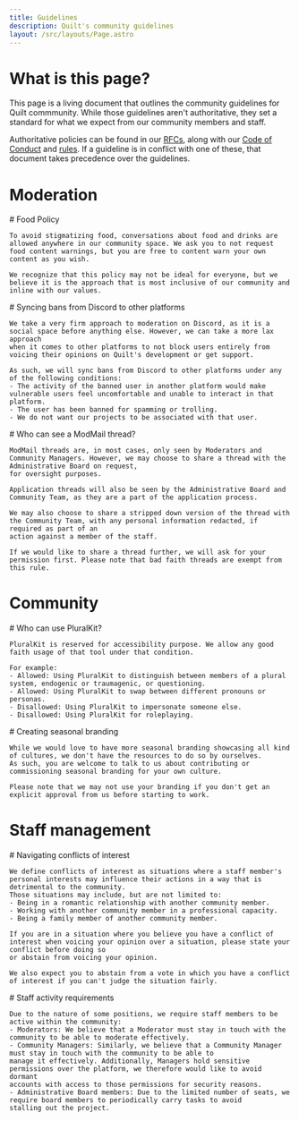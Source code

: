 ```yaml
---
title: Guidelines
description: Quilt's community guidelines
layout: /src/layouts/Page.astro
---
```



# What is this page?

This page is a living document that outlines the community guidelines for Quilt commmunity. While those guidelines aren't authoritative,
they set a standard for what we expect from our community members and staff.

Authoritative policies can be found in our [RFCs](/about/faq#whats-an-rfc-how-do-they-work), along with our [Code of Conduct](/community/code-of-conduct) and [rules](/community/rules).
If a guideline is in conflict with one of these, that document takes precedence over the guidelines.

# Moderation

<Message>
	# Food Policy

	To avoid stigmatizing food, conversations about food and drinks are allowed anywhere in our community space. We ask you to not request
	food content warnings, but you are free to content warn your own content as you wish.

	We recognize that this policy may not be ideal for everyone, but we believe it is the approach that is most inclusive of our community and inline with our values.
</Message>

<Message>
	# Syncing bans from Discord to other platforms

	We take a very firm approach to moderation on Discord, as it is a social space before anything else. However, we can take a more lax approach
	when it comes to other platforms to not block users entirely from voicing their opinions on Quilt's development or get support.

	As such, we will sync bans from Discord to other platforms under any of the following conditions:
	- The activity of the banned user in another platform would make vulnerable users feel uncomfortable and unable to interact in that platform.
	- The user has been banned for spamming or trolling.
	- We do not want our projects to be associated with that user.
</Message>

<Message>
	# Who can see a ModMail thread?

	ModMail threads are, in most cases, only seen by Moderators and Community Managers. However, we may choose to share a thread with the Administrative Board on request,
	for oversight purposes.

	Application threads will also be seen by the Administrative Board and Community Team, as they are a part of the application process.

	We may also choose to share a stripped down version of the thread with the Community Team, with any personal information redacted, if required as part of an
	action against a member of the staff.

	If we would like to share a thread further, we will ask for your permission first. Please note that bad faith threads are exempt from this rule.
</Message>

# Community

<Message>
	# Who can use PluralKit?

	PluralKit is reserved for accessibility purpose. We allow any good faith usage of that tool under that condition.

	For example:
	- Allowed: Using PluralKit to distinguish between members of a plural system, endogenic or traumagenic, or questioning.
	- Allowed: Using PluralKit to swap between different pronouns or personas.
	- Disallowed: Using PluralKit to impersonate someone else.
	- Disallowed: Using PluralKit for roleplaying.
</Message>

<Message>
	# Creating seasonal branding

	While we would love to have more seasonal branding showcasing all kind of cultures, we don't have the resources to do so by ourselves.
	As such, you are welcome to talk to us about contributing or commissioning seasonal branding for your own culture.

	Please note that we may not use your branding if you don't get an explicit approval from us before starting to work.
</Message>

# Staff management

<Message>
	# Navigating conflicts of interest

	We define conflicts of interest as situations where a staff member's personal interests may influence their actions in a way that is detrimental to the community.
	Those situations may include, but are not limited to:
	- Being in a romantic relationship with another community member.
	- Working with another community member in a professional capacity.
	- Being a family member of another community member.

	If you are in a situation where you believe you have a conflict of interest when voicing your opinion over a situation, please state your conflict before doing so
	or abstain from voicing your opinion.

	We also expect you to abstain from a vote in which you have a conflict of interest if you can't judge the situation fairly.
</Message>

<Message>
	# Staff activity requirements

	Due to the nature of some positions, we require staff members to be active within the community:
	- Moderators: We believe that a Moderator must stay in touch with the community to be able to moderate effectively.
	- Community Managers: Similarly, we believe that a Community Manager must stay in touch with the community to be able to
	manage it effectively. Additionally, Managers hold sensitive permissions over the platform, we therefore would like to avoid dormant
	accounts with access to those permissions for security reasons.
	- Administrative Board members: Due to the limited number of seats, we require board members to periodically carry tasks to avoid
	stalling out the project.
</Message>
